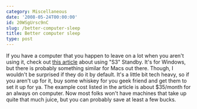 ```yaml
---
category: Miscellaneous
date: '2008-05-24T00:00:00'
id: 20WSgUrsc9nC
slug: /better-computer-sleep
title: Better computer sleep
type: post
---
```


If you have a computer that you happen to leave on a lot when you
aren't using it, check out
[this article](http://www.exoid.com/?page_id=47) about using "S3"
Standby. It's for Windows, but there is probably something similar
for Macs out there. Though, I wouldn't be surprised if they do it
by default. It's a little bit tech heavy, so if you aren't up for
it, buy some whiskey for you geek friend and get them to set it up
for ya. The example cost listed in the article is about $35/month
for an always on computer. Now most folks won't have machines that
take up quite that much juice, but you can probably save at least a
few bucks.